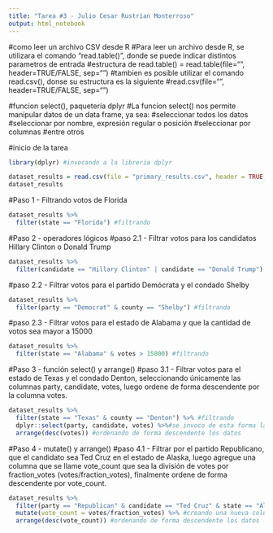 ```yaml
---
title: "Tarea #3 - Julio Cesar Rustrian Monterroso"
output: html_notebook
---
```



#como leer un archivo CSV desde R
  #Para leer un archivo desde R, se utilizara el comando "read.table()", donde se puede indicar distintos             parametros de entrada
  #estructura de read.table() = read.table(file="<nombre_archivo>", header=TRUE/FALSE, sep="<simbolo>")
  #tambien es posible utilizar el comando read.csv(), donse su estructura es la siguiente
  #read.csv(file="<nombre_archivo>", header=TRUE/FALSE, sep="<simbolo>")
  
#funcion select(), paquetería dplyr
  #La funcion select() nos permite manipular datos de un data frame, ya sea:
    #seleccionar todos los datos
    #seleccionar por nombre, expresión regular o posición
    #seleccionar por columnas
    #entre otros


#inicio de la tarea
```r
library(dplyr) #invocando a la libreria dplyr

dataset_results = read.csv(file = "primary_results.csv", header = TRUE, sep = ",") #cargando y almacenando el archivo "primary_results.csv" al entorno R
dataset_results
```

#Paso 1 - Filtrando votos de Florida
```r
dataset_results %>%
  filter(state == "Florida") #filtrando
```

#Paso 2 - operadores lógicos
#paso 2.1 - Filtrar votos para los candidatos Hillary Clinton o Donald Trump
```r
dataset_results %>%
  filter(candidate == "Hillary Clinton" | candidate == "Donald Trump") #filtrando
```

#paso 2.2 - Filtrar votos para el partido Demócrata y el condado Shelby
```r
dataset_results %>%
  filter(party == "Democrat" & county == "Shelby") #filtrando
```

#paso 2.3 - Filtrar votos para el estado de Alabama y que la cantidad de votos sea mayor a 15000
```r
dataset_results %>%
  filter(state == "Alabama" & votes > 15000) #filtrando
```

#Paso 3 - función select() y arrange()
#paso 3.1 - Filtrar votos para el estado de Texas y el condado Denton, seleccionando únicamente las columnas               party, candidate, votes, luego ordene de forma descendente por la columna votes.
```r
dataset_results %>%
  filter(state == "Texas" & county == "Denton") %>% #filtrando
  dplyr::select(party, candidate, votes) %>%#se invoco de esta forma la función select para evitar ambiguedad con otras librerias
  arrange(desc(votes)) #ordenando de forma descendente los datos 
```

#Paso 4 - mutate() y arrange()
#paso 4.1 - Filtrar por el partido Republicano, que el candidato sea Ted Cruz en el estado de Alaska, luego                agregue una columna que se llame vote_count que sea la división de votes por fraction_votes                    (votes/fraction_votes), finalmente ordene de forma descendente por vote_count.
```r
dataset_results %>%
  filter(party == "Republican" & candidate == "Ted Cruz" & state == "Alaska") %>% #filtrando
  mutate(vote_count = votes/fraction_votes) %>% #creando una nueva columna
  arrange(desc(vote_count)) #ordenando de forma descendente los datos 
```

